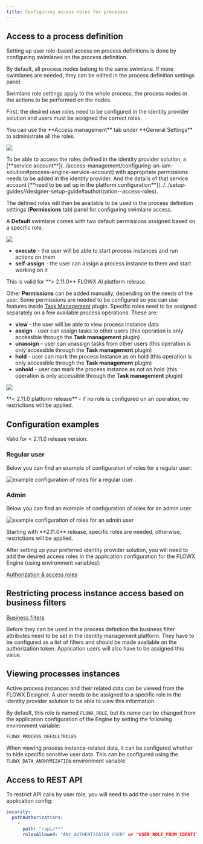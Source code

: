 ```yaml
---
title: Configuring access roles for processes
---
```


## Access to a process definition

Setting up user role-based access on process definitions is done by configuring swimlanes on the process definition.

<Card title="Swimlanes" href="../../docs/platform-deep-dive/user-roles-management/swimlanes" icon="file">
</Card>

By default, all process nodes belong to the same swimlane. If more swimlanes are needed, they can be edited in the process definition settings panel.

Swimlane role settings apply to the whole process, the process nodes or the actions to be performed on the nodes.

First, the desired user roles need to be configured in the identity provider solution and users must be assigned the correct roles.

<Tip>
You can use the **Access management** tab under **General Settings** to administrate all the roles.

![](https://s3.eu-west-1.amazonaws.com/docx.flowx.ai/platform-deep-dive/access_management_roles.png)

</Tip>

<Info>
To be able to access the roles defined in the identity provider solution, a [**service account**](../access-management/configuring-an-iam-solution#process-engine-service-account) with appropriate permissions needs to be added in the identity provider. And the details of that service account [**need to be set up in the platform configuration**](../../setup-guides//designer-setup-guide#authorization--access-roles).
</Info>


The defined roles will then be available to be used in the process definition settings (**Permissions** tab) panel for configuring swimlane access.

A **Default** swimlane comes with two default permissions assigned based on a specific role.

![](https://s3.eu-west-1.amazonaws.com/docx.flowx.ai/platform-deep-dive/swimlane_default_roles.png)

* **execute** - the user will be able to start process instances and run actions on them
* **self-assign** - the user can assign a process instance to them and start working on it

<Info>
This is valid for **> 2.11.0** FLOWX.AI platform release.
</Info>

Other **Permissions** can be added manually, depending on the needs of the user. Some permissions are needed to be configured so you can use features inside [Task Management](../../docs/platform-deep-dive/plugins/custom-plugins/task-management/task-management-overview) plugin. Specific roles need to be assigned separately on a few available process operations. These are:

* **view** - the user will be able to view process instance data
* **assign** - user can assign tasks to other users (this operation is only accessible through the **Task management** plugin)
* **unassign** - user can unassign tasks from other users (this operation is only accessible through the **Task management** plugin)
* **hold** - user can mark the process instance as on hold (this operation is only accessible through the **Task management** plugin)
* **unhold** - user can mark the process instance as not on hold (this operation is only accessible through the **Task management** plugin)

![](https://s3.eu-west-1.amazonaws.com/docx.flowx.ai/platform-deep-dive/process_permissions.png)

<Warning>
**< 2.11.0 platform release** - if no role is configured on an operation, no restrictions will be applied.
</Warning>

## Configuration examples 

<Info>
Valid for < 2.11.0 release version.
</Info>

### Regular user

Below you can find an example of configuration of roles for a regular user:

![example configuration of roles for a regular user](https://s3.eu-west-1.amazonaws.com/docx.flowx.ai/platform-deep-dive/regular_user_roles.png)

### Admin

Below you can find an example of configuration of roles for an admin user:

![example configuration of roles for an admin user](https://s3.eu-west-1.amazonaws.com/docx.flowx.ai/platform-deep-dive/admin_user_roles.png)

<Warning>
Starting with **2.11.0** release, specific roles are needed, otherwise, restrictions will be applied.
</Warning>

After setting up your preferred identity provider solution, you will need to add the desired access roles in the application configuration for the FLOWX Engine (using environment variables):

[Authorization & access roles](./engine-setup#authorization-and-access-roles)

## Restricting process instance access based on business filters


[Business filters](../../docs/platform-deep-dive/user-roles-management/business-filters)

Before they can be used in the process definition the business filter attributes need to be set in the identity management platform. They have to be configured as a list of filters and should be made available on the authorization token. Application users will also have to be assigned this value.

## Viewing processes instances

Active process instances and their related data can be viewed from the FLOWX Designer. A user needs to be assigned to a specific role in the identity provider solution to be able to view this information.

By default, this role is named `FLOWX_ROLE`, but its name can be changed from the application configuration of the Engine by setting the following environment variable:

`FLOWX_PROCESS_DEFAULTROLES`

When viewing process instance-related data, it can be configured whether to hide specific sensitive user data. This can be configured using the `FLOWX_DATA_ANONYMIZATION` environment variable.

## Access to REST API

To restrict API calls by user role, you will need to add the user roles in the application config:

```yaml
security:
  pathAuthorizations:
    -
      path: "/api/**"
      rolesAllowed: "ANY_AUTHENTICATED_USER" or "USER_ROLE_FROM_IDENTITY_PROVIDER"
```